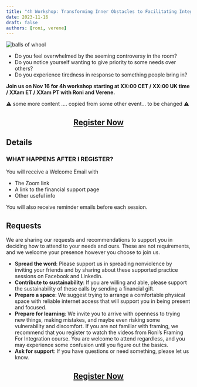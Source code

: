 ```yaml
---
title: "4h Workshop: Transforming Inner Obstacles to Facilitating Integration"
date: 2023-11-16
draft: false
authors: [roni, verene]
---
```


![balls of whool](balls-of-whool-cropped.jpg)

- Do you feel overwhelmed by the seeming controversy in the room?
- Do you notice yourself wanting to give priority to some needs over others?
- Do you experience tiredness in response to something people bring in?


**Join us on Nov 16 for 4h workshop starting at XX:00 CET / XX:00 UK time / XXam ET / XXam PT with Roni and Verene.**

<!--truncate-->


⚠ some more content .... copied from some other event... to be changed  ⚠️  

<center> <h2> <a href="https://sites.google.com/view/whose-frame-is-it/registration">Register Now</a> </h2></center>




## Details


### WHAT HAPPENS AFTER I REGISTER?

You will receive a Welcome Email with

- The Zoom link
- A link to the financial support page
- Other useful info

You will also receive reminder emails before each session.

## Requests

We are sharing our requests and recommendations to support you in deciding how to attend to your needs and ours. These are not requirements, and we welcome your presence however you choose to join us.

- **Spread the word**: Please support us in spreading nonviolence by inviting your friends and by sharing about these supported practice sessions on Facebook and Linkedin.
- **Contribute to sustainability**: If you are willing and able, please support the sustainability of these calls by sending a financial gift.
- **Prepare a space**: We suggest trying to arrange a comfortable physical space with reliable internet access that will support you in being present and focused.
- **Prepare for learning**: We invite you to arrive with openness to trying new things, making mistakes, and maybe even risking some vulnerability and discomfort. If you are not familiar with framing, we recommend that you register to watch the videos from Roni’s Framing For Integration course. You are welcome to attend regardless, and you may experience some confusion until you figure out the basics.
- **Ask for support**: If you have questions or need something, please let us know.

<center> <h2> <a href="https://sites.google.com/view/whose-frame-is-it/registration">Register Now</a> </h2></center>
